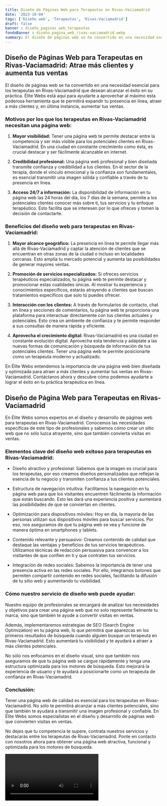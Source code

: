 ```yaml
---
title: Diseño de Páginas Web para Terapeutas en Rivas-Vaciamadrid
date: '2023-10-04'
tags: ['Diseño web', 'Terapeutas', 'Rivas-Vaciamadrid']
draft: false
banner : diseño_paginas_web_terapeutas
fondoBanner : diseño_pagina_web_rivas-vaciamadrid.webp
summary: El diseño de páginas web se ha convertido en una necesidad esencial para los terapeutas en RivasVaciamadrid que desean alcanzar el éxito en su práctica. Élite Webs está aquí para ayudarte a aprovechar al máximo esta poderosa herramienta que te permitirá expandir tu presencia en línea, atraer a más clientes y, en última instancia, aumentar tus ventas.
---
```


## **Diseño de Páginas Web para Terapeutas en Rivas-Vaciamadrid: Atrae más clientes y aumenta tus ventas**

El diseño de páginas web se ha convertido en una necesidad esencial para los terapeutas en Rivas-Vaciamadrid que desean alcanzar el éxito en su práctica. Élite Webs está aquí para ayudarte a aprovechar al máximo esta poderosa herramienta que te permitirá expandir tu presencia en línea, atraer a más clientes y, en última instancia, aumentar tus ventas.

### **Motivos por los que los terapeutas en Rivas-Vaciamadrid necesitan una página web:**

1. **Mayor visibilidad:** Tener una página web te permite destacar entre la competencia y ser más visible para los potenciales clientes en Rivas-Vaciamadrid. En una ciudad en constante crecimiento como ésta, es crucial destacar y ser fácilmente alcanzable en internet.

2. **Credibilidad profesional:** Una página web profesional y bien diseñada transmite confianza y credibilidad a tus clientes. En el sector de la terapia, donde el vínculo emocional y la confianza son fundamentales, es esencial transmitir una imagen sólida y confiable a través de tu presencia en línea.

3. **Acceso 24/7 a información:** La disponibilidad de información en tu página web las 24 horas del día, los 7 días de la semana, permite a los potenciales clientes conocer más sobre ti, tus servicios y tu enfoque terapéutico. Esto facilita que se interesen por lo que ofreces y tomen la decisión de contactarte.

### **Beneficios del diseño web para terapeutas en Rivas-Vaciamadrid:**

1. **Mayor alcance geográfico:** La presencia en línea te permite llegar más allá de Rivas-Vaciamadrid y captar la atención de clientes que se encuentran en otras zonas de la ciudad o incluso en localidades cercanas. Esto amplía tu mercado potencial y aumenta las posibilidades de generar mayores ventas.

2. **Promoción de servicios especializados:** Si ofreces servicios terapéuticos especializados, tu página web te permite destacar y promocionar estas cualidades únicas. Al mostrar tu experiencia y conocimientos específicos, estarás atrayendo a clientes que buscan tratamientos específicos que solo tú puedes ofrecer.

3. **Interacción con los clientes:** A través de formularios de contacto, chat en línea y secciones de comentarios, tu página web te proporciona una plataforma para interactuar directamente con tus clientes actuales y potenciales. Esto crea un ambiente de confianza y te permite responder a sus consultas de manera rápida y eficiente.

4. **Aprovecha el crecimiento digital:** Rivas-Vaciamadrid es una ciudad en constante evolución digital. Aprovecha esta tendencia y adáptate a las nuevas formas de comunicación y búsqueda de información de tus potenciales clientes. Tener una página web te permite posicionarte como un terapeuta moderno y actualizado.

En Élite Webs entendemos la importancia de una página web bien diseñada y optimizada para atraer a más clientes y aumentar tus ventas en Rivas-Vaciamadrid. Contáctanos ahora y descubre cómo podemos ayudarte a lograr el éxito en tu práctica terapéutica en línea.

<GifSeo />

<Cta />

## Diseño de Página Web para Terapeutas en Rivas-Vaciamadrid

En Élite Webs somos expertos en el diseño y desarrollo de páginas web para terapeutas en Rivas-Vaciamadrid. Conocemos las necesidades específicas de este tipo de profesionales y sabemos cómo crear un sitio web que no sólo luzca atrayente, sino que también convierta visitas en ventas.

### Elementos clave del diseño web exitoso para terapeutas en Rivas-Vaciamadrid:

- Diseño atractivo y profesional: Sabemos que la imagen es crucial para los terapeutas, por eso creamos diseños personalizados que reflejan la esencia de tu negocio y transmiten confianza a tus clientes potenciales.

- Estructura de navegación intuitiva: Facilitamos la navegación en tu página web para que los visitantes encuentren fácilmente la información que están buscando. Esto les dará una experiencia positiva y aumentará las posibilidades de que se conviertan en clientes.

- Optimización para dispositivos móviles: Hoy en día, la mayoría de las personas utilizan sus dispositivos móviles para buscar servicios. Por eso, nos aseguramos de que tu página web se vea y funcione de manera óptima en smartphones y tablets.

- Contenido relevante y persuasivo: Creamos contenido de calidad que destaque las ventajas y beneficios de tus servicios terapéuticos. Utilizamos técnicas de redacción persuasiva para convencer a los visitantes de que confíen en ti y que contraten tus servicios.

- Integración de redes sociales: Sabemos la importancia de tener una presencia activa en las redes sociales. Por ello, integramos botones que permiten compartir contenido en redes sociales, facilitando la difusión de tu sitio web y aumentando tu visibilidad.

### Cómo nuestro servicio de diseño web puede ayudar:

Nuestro equipo de profesionales se encargará de analizar tus necesidades y objetivos para crear una página web que no solo represente fielmente tu marca, sino que también te ayude a convertir visitas en ventas.

Además, implementaremos estrategias de SEO (Search Engine Optimization) en tu página web, lo que permitirá que aparezcas en los primeros resultados de búsqueda cuando alguien busque un terapeuta en Rivas-Vaciamadrid. Esto aumentará tu visibilidad y te ayudará a atraer a más clientes potenciales.

No sólo nos enfocamos en el diseño visual, sino que también nos aseguramos de que tu página web se cargue rápidamente y tenga una estructura optimizada para los motores de búsqueda. Esto mejorará la experiencia de usuario y te ayudará a posicionarte como un terapeuta de confianza en Rivas-Vaciamadrid.

### Conclusión:

Tener una página web de calidad es esencial para los terapeutas en Rivas-Vaciamadrid. No sólo te permitirá alcanzar a más clientes potenciales, sino que también te ayudará a transmitir una imagen profesional y confiable. En Élite Webs somos especialistas en el diseño y desarrollo de páginas web que convierten visitas en ventas.

No dejes que tu competencia te supere, contrata nuestros servicios y destacarás entre los terapeutas de Rivas-Vaciamadrid. Ponte en contacto con nosotros ahora para obtener una página web atractiva, funcional y optimizada para los motores de búsqueda.

<Video />

<CtaBot job='Terapeutas' city='Rivas-Vaciamadrid'/>

<Gmaps query='Rivas-Vaciamadrid+españa+maps' />
